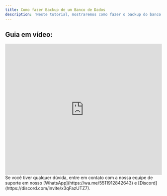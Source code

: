 ```yaml
---
title: Como fazer Backup de um Banco de Dados
description: 'Neste tutorial, mostraremos como fazer o backup do banco de dados pelo xampp.'
---
```


## Guia em vídeo:
<iframe
  width="100%"
  height="422"
  src="https://www.youtube.com/embed/4dWxsXKyOBc?si=C11-JHGlw_8N1zWf"
  title="YouTube video player"
  frameborder="0"
  allow="accelerometer; autoplay; clipboard-write; encrypted-media; gyroscope; picture-in-picture"
  allowfullscreen
></iframe>

<Check>
Se você tiver qualquer dúvida, entre em contato com a nossa equipe de suporte
em nosso [WhatsApp](https://wa.me/5511912842643) 
e [Discord](https://discord.com/invite/x3qFazUTZ7).
</Check>
